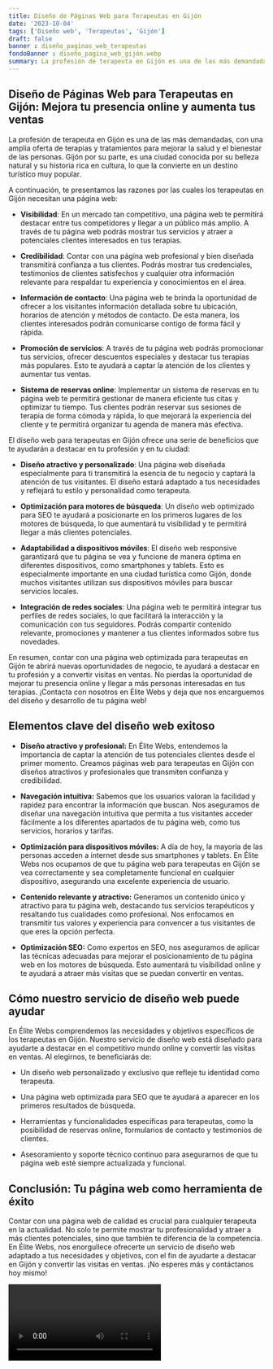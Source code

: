 ```yaml
---
title: Diseño de Páginas Web para Terapeutas en Gijón
date: '2023-10-04'
tags: ['Diseño web', 'Terapeutas', 'Gijón']
draft: false
banner : diseño_paginas_web_terapeutas
fondoBanner : diseño_pagina_web_gijón.webp
summary: La profesión de terapeuta en Gijón es una de las más demandadas, con una amplia oferta de terapias y tratamientos para mejorar la salud y el bienestar de las personas. Gijón por su parte, es una ciudad conocida por su belleza natural y su historia rica en cultura, lo que la convierte en un destino turístico muy popular. 
---
```


## Diseño de Páginas Web para Terapeutas en Gijón: Mejora tu presencia online y aumenta tus ventas

La profesión de terapeuta en Gijón es una de las más demandadas, con una amplia oferta de terapias y tratamientos para mejorar la salud y el bienestar de las personas. Gijón por su parte, es una ciudad conocida por su belleza natural y su historia rica en cultura, lo que la convierte en un destino turístico muy popular. 

A continuación, te presentamos las razones por las cuales los terapeutas en Gijón necesitan una página web:

- **Visibilidad**: En un mercado tan competitivo, una página web te permitirá destacar entre tus competidores y llegar a un público más amplio. A través de tu página web podrás mostrar tus servicios y atraer a potenciales clientes interesados en tus terapias.

- **Credibilidad**: Contar con una página web profesional y bien diseñada transmitirá confianza a tus clientes. Podrás mostrar tus credenciales, testimonios de clientes satisfechos y cualquier otra información relevante para respaldar tu experiencia y conocimientos en el área.

- **Información de contacto**: Una página web te brinda la oportunidad de ofrecer a los visitantes información detallada sobre tu ubicación, horarios de atención y métodos de contacto. De esta manera, los clientes interesados podrán comunicarse contigo de forma fácil y rápida.

- **Promoción de servicios**: A través de tu página web podrás promocionar tus servicios, ofrecer descuentos especiales y destacar tus terapias más populares. Esto te ayudará a captar la atención de los clientes y aumentar tus ventas.

- **Sistema de reservas online**: Implementar un sistema de reservas en tu página web te permitirá gestionar de manera eficiente tus citas y optimizar tu tiempo. Tus clientes podrán reservar sus sesiones de terapia de forma cómoda y rápida, lo que mejorará la experiencia del cliente y te permitirá organizar tu agenda de manera más efectiva.

El diseño web para terapeutas en Gijón ofrece una serie de beneficios que te ayudarán a destacar en tu profesión y en tu ciudad:

- **Diseño atractivo y personalizado**: Una página web diseñada especialmente para ti transmitirá la esencia de tu negocio y captará la atención de tus visitantes. El diseño estará adaptado a tus necesidades y reflejará tu estilo y personalidad como terapeuta.

- **Optimización para motores de búsqueda**: Un diseño web optimizado para SEO te ayudará a posicionarte en los primeros lugares de los motores de búsqueda, lo que aumentará tu visibilidad y te permitirá llegar a más clientes potenciales.

- **Adaptabilidad a dispositivos móviles**: El diseño web responsive garantizará que tu página se vea y funcione de manera óptima en diferentes dispositivos, como smartphones y tablets. Esto es especialmente importante en una ciudad turística como Gijón, donde muchos visitantes utilizan sus dispositivos móviles para buscar servicios locales.

- **Integración de redes sociales**: Una página web te permitirá integrar tus perfiles de redes sociales, lo que facilitará la interacción y la comunicación con tus seguidores. Podrás compartir contenido relevante, promociones y mantener a tus clientes informados sobre tus novedades.

En resumen, contar con una página web optimizada para terapeutas en Gijón te abrirá nuevas oportunidades de negocio, te ayudará a destacar en tu profesión y a convertir visitas en ventas. No pierdas la oportunidad de mejorar tu presencia online y llegar a más personas interesadas en tus terapias. ¡Contacta con nosotros en Élite Webs y deja que nos encarguemos del diseño y desarrollo de tu página web!

<GifSeo />

<Cta />

## Elementos clave del diseño web exitoso

- **Diseño atractivo y profesional:** En Élite Webs, entendemos la importancia de captar la atención de tus potenciales clientes desde el primer momento. Creamos páginas web para terapeutas en Gijón con diseños atractivos y profesionales que transmiten confianza y credibilidad.

- **Navegación intuitiva:** Sabemos que los usuarios valoran la facilidad y rapidez para encontrar la información que buscan. Nos aseguramos de diseñar una navegación intuitiva que permita a tus visitantes acceder fácilmente a los diferentes apartados de tu página web, como tus servicios, horarios y tarifas.

- **Optimización para dispositivos móviles:** A día de hoy, la mayoría de las personas acceden a internet desde sus smartphones y tablets. En Élite Webs nos ocupamos de que tu página web para terapeutas en Gijón se vea correctamente y sea completamente funcional en cualquier dispositivo, asegurando una excelente experiencia de usuario.

- **Contenido relevante y atractivo:** Generamos un contenido único y atractivo para tu página web, destacando tus servicios terapéuticos y resaltando tus cualidades como profesional. Nos enfocamos en transmitir tus valores y experiencia para convencer a tus visitantes de que eres la opción perfecta.

- **Optimización SEO:** Como expertos en SEO, nos aseguramos de aplicar las técnicas adecuadas para mejorar el posicionamiento de tu página web en los motores de búsqueda. Esto aumentará tu visibilidad online y te ayudará a atraer más visitas que se puedan convertir en ventas.

## Cómo nuestro servicio de diseño web puede ayudar

En Élite Webs comprendemos las necesidades y objetivos específicos de los terapeutas en Gijón. Nuestro servicio de diseño web está diseñado para ayudarte a destacar en el competitivo mundo online y convertir las visitas en ventas. Al elegirnos, te beneficiarás de:

- Un diseño web personalizado y exclusivo que refleje tu identidad como terapeuta.

- Una página web optimizada para SEO que te ayudará a aparecer en los primeros resultados de búsqueda.

- Herramientas y funcionalidades específicas para terapeutas, como la posibilidad de reservas online, formularios de contacto y testimonios de clientes.

- Asesoramiento y soporte técnico continuo para asegurarnos de que tu página web esté siempre actualizada y funcional.

## Conclusión: Tu página web como herramienta de éxito

Contar con una página web de calidad es crucial para cualquier terapeuta en la actualidad. No solo te permite mostrar tu profesionalidad y atraer a más clientes potenciales, sino que también te diferencia de la competencia. En Élite Webs, nos enorgullece ofrecerte un servicio de diseño web adaptado a tus necesidades y objetivos, con el fin de ayudarte a destacar en Gijón y convertir las visitas en ventas. ¡No esperes más y contáctanos hoy mismo!

<Video />

<CtaBot job='Terapeutas' city='Gijón'/>

<Gmaps query='Gijón+españa+maps' />